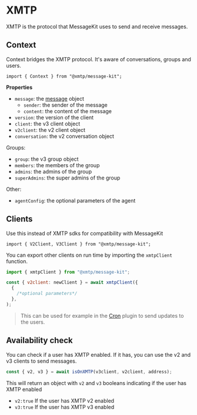 # XMTP

XMTP is the protocol that MessageKit uses to send and receive messages.

## Context

Context bridges the XMTP protocol. It's aware of conversations, groups and users.

```tsx
import { Context } from "@xmtp/message-kit";
```

**Properties**

- `message`: the [message](/concepts/messages) object
  - `sender`: the sender of the message
  - `content`: the content of the message
- `version`: the version of the client
- `client`: the v3 client object
- `v2client`: the v2 client object
- `conversation`: the v2 conversation object

Groups:

- `group`: the v3 group object
- `members`: the members of the group
- `admins`: the admins of the group
- `superAdmins`: the super admins of the group

Other:

- `agentConfig`: the optional parameters of the agent

## Clients

Use this instead of XMTP sdks for compatibility with MessageKit

```tsx
import { V2Client, V3Client } from "@xmtp/message-kit";
```

You can export other clients on run time by importing the `xmtpClient` function.

```jsx
import { xmtpClient } from "@xmtp/message-kit";

const { v2client: newClient } = await xmtpClient({
  {
    /*optional parameters*/
  },
);
```

> This can be used for example in the [Cron](/plugins/cron) plugin to send updates to the users.

## Availability check

You can check if a user has XMTP enabled. If it has, you can use the v2 and v3 clients to send messages.

```typescript
const { v2, v3 } = await isOnXMTP(v3client, v2client, address);
```

This will return an object with `v2` and `v3` booleans indicating if the user has XMTP enabled

- `v2:true` If the user has XMTP v2 enabled
- `v3:true` If the user has XMTP v3 enabled

